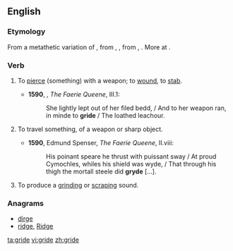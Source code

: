 ==English==

===Etymology===
From a metathetic variation of {{term|gird||to strike, smite, upbraid, scold, jibe|lang=en}}, from {{etyl|enm|en}} {{term|girden|lang=enm}}, {{term|gerden||to strike, thrust, smite|lit=smite with a rod|lang=enm}}, from {{term|gerd|lang=enm}}, {{term|yerd||a rod, yard|lang=enm}}. More at {{l|en|yard}}.

===Verb===
{{en-verb|grides|griding|grided}}

# {{obsolete|transitive}} To [[pierce]] (something) with a weapon; to [[wound]], to [[stab]].
#*'''1590''', {{w|Edmund Spenser}}, ''The Faerie Queene'', III.1:
#*:She lightly lept out of her filed bedd, / And to her weapon ran, in minde to '''gride''' / The loathed leachour.
# {{obsolete|intransitive}} To travel {{term|through}} something, of a weapon or sharp object.
#* '''1590''', Edmund Spenser, ''The Faerie Queene'', II.viii:
#*: His poinant speare he thrust with puissant sway / At proud Cymochles, whiles his shield was wyde, / That through his thigh the mortall steele did '''gryde''' [...].
# To produce a [[grind]]ing or [[scrape|scraping]] sound.

===Anagrams===
* [[dirge#English|dirge]]
* [[ridge#English|ridge]], [[Ridge#English|Ridge]]

[[ta:gride]]
[[vi:gride]]
[[zh:gride]]